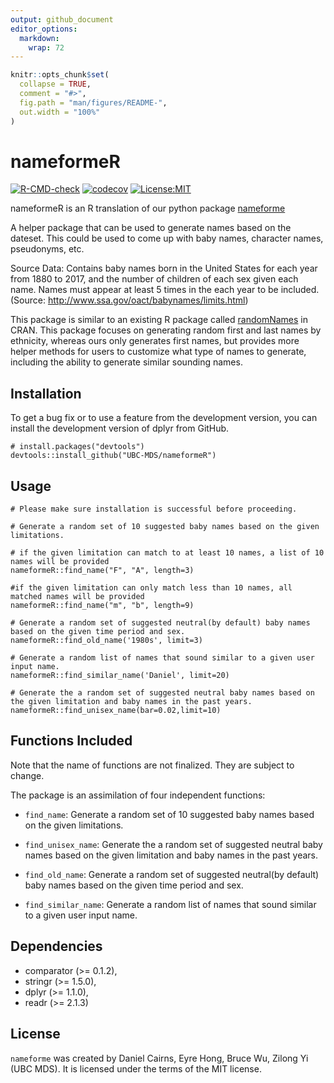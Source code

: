 ```yaml
---
output: github_document
editor_options: 
  markdown: 
    wrap: 72
---
```


```r
knitr::opts_chunk$set(
  collapse = TRUE,
  comment = "#>",
  fig.path = "man/figures/README-",
  out.width = "100%"
)
```

# nameformeR

<!-- badges: start -->

[![R-CMD-check](https://github.com/UBC-MDS/nameformeR/actions/workflows/R-CMD-check.yaml/badge.svg)](https://github.com/UBC-MDS/nameformeR/actions/workflows/R-CMD-check.yaml)
[![codecov](https://codecov.io/gh/UBC-MDS/nameformeR/branch/main/graph/badge.svg?token=OvnPkhjXuL)](https://codecov.io/gh/UBC-MDS/nameformeR)
[![License:MIT](https://img.shields.io/badge/License-MIT-yellow.svg)](https://opensource.org/licenses/MIT)

<!-- badges: end -->

nameformeR is an R translation of our python package
[nameforme](https://github.com/UBC-MDS/nameforme)

A helper package that can be used to generate names based on the dateset. This could be used to come up with baby names, character names, pseudonyms, etc.

Source Data: Contains baby names born in the United States for each year from 1880 to 2017, and the number of children of each sex given each name. Names must appear at least 5 times in the each year to be included. (Source: <http://www.ssa.gov/oact/babynames/limits.html>)

This package is similar to an existing R package called [randomNames](https://cran.r-project.org/web/packages/randomNames/) in CRAN. This package focuses on generating random first and last names by ethnicity, whereas ours only generates first names, but provides more helper methods for users to customize what type of names to generate, including the ability to generate similar sounding names.

## Installation

To get a bug fix or to use a feature from the development version, you can install the development version of dplyr from GitHub.

    # install.packages("devtools")
    devtools::install_github("UBC-MDS/nameformeR")

## Usage

    # Please make sure installation is successful before proceeding. 

    # Generate a random set of 10 suggested baby names based on the given limitations.

    # if the given limitation can match to at least 10 names, a list of 10 names will be provided
    nameformeR::find_name("F", "A", length=3)

    #if the given limitation can only match less than 10 names, all matched names will be provided
    nameformeR::find_name("m", "b", length=9)

    # Generate a random set of suggested neutral(by default) baby names based on the given time period and sex.
    nameformeR::find_old_name('1980s', limit=3)

    # Generate a random list of names that sound similar to a given user input name.
    nameformeR::find_similar_name('Daniel', limit=20)

    # Generate the a random set of suggested neutral baby names based on the given limitation and baby names in the past years.
    nameformeR::find_unisex_name(bar=0.02,limit=10)

## Functions Included

Note that the name of functions are not finalized. They are subject to change.

The package is an assimilation of four independent functions:

-   `find_name`: Generate a random set of 10 suggested baby names based on the given limitations.

-   `find_unisex_name`: Generate the a random set of suggested neutral baby names based on the given limitation and baby names in the past years.

-   `find_old_name`: Generate a random set of suggested neutral(by default) baby names based on the given time period and sex.

-   `find_similar_name`: Generate a random list of names that sound similar to a given user input name.

## Dependencies

-   comparator (\>= 0.1.2),
-   stringr (\>= 1.5.0),
-   dplyr (\>= 1.1.0),
-   readr (\>= 2.1.3)

## License

`nameforme` was created by Daniel Cairns, Eyre Hong, Bruce Wu, Zilong Yi (UBC MDS). It is licensed under the terms of the MIT license.
